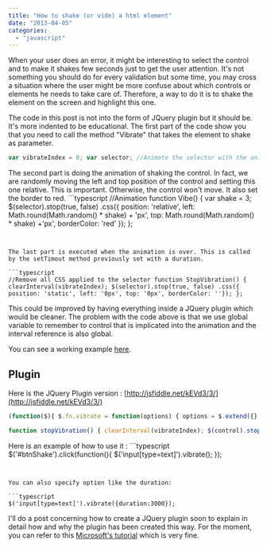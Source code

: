 ```yaml
---
title: "How to shake (or vide) a html element"
date: "2013-04-05"
categories: 
  - "javascript"
---
```


When your user does an error, it might be interesting to select the control and to make it shakes few seconds just to get the user attention. It's not something you should do for every validation but some time, you may cross a situation where the user might be more confuse about which controls or elements he needs to take care of. Therefore, a way to do it is to shake the element on the screen and highlight this one.

The code in this post is not into the form of JQuery plugin but it should be. It's more indented to be educational. The first part of the code show you that you need to call the method "Vibrate" that takes the element to shake as parameter.

```typescript
var vibrateIndex = 0; var selector; //Animate the selector with the animation function function Vibrate(item) { selector = $(item); var interval = 10; var duration = 500; vibrateIndex = setInterval(Vibe, interval); setTimeout(StopVibration, duration); } 
``` 


The second part is doing the animation of shaking the control. In fact, we are randomly moving the left and top position of the control and setting this one relative. This is important. Otherwise, the control won't move. It also set the border to red. ```typescript
//Animation function Vibe() { var shake = 3; $(selector).stop(true, false) .css({ position: 'relative', left: Math.round(Math.random() * shake) + 'px', top: Math.round(Math.random() * shake) +'px', borderColor: 'red' }); }; 
``` 


The last part is executed when the animation is over. This is called by the setTimout method previously set with a duration.

```typescript
//Remove all CSS applied to the selector function StopVibration() { clearInterval(vibrateIndex); $(selector).stop(true, false) .css({ position: 'static', left: '0px', top: '0px', borderColor: ''}); }; 
``` 


This could be improved by having everything inside a JQuery plugin which would be cleaner. The problem with the code above is that we use global variable to remember to control that is implicated into the animation and the interval reference is also global.

You can see a working example [here](http://jsfiddle.net/kEVd3/).

## Plugin

Here is the JQuery Plugin version : [http://jsfiddle.net/kEVd3/3/](http://jsfiddle.net/kEVd3/3/)

```typescript
(function($){ $.fn.vibrate = function(options) { options = $.extend({}, $.fn.vibrate.defaultOptions, options); var control = $(this); var vibrateIndex = 0; var selector; vibrateIndex = setInterval(vibe, options.interval); setTimeout(stopVibration, options.duration); function vibe() { var shake = 3; $(control).stop(true, false) .css({ position: 'relative', left: Math.round(Math.random() * shake) + 'px', top: Math.round(Math.random() * shake) +'px', borderColor: 'red' }); };

function stopVibration() { clearInterval(vibrateIndex); $(control).stop(true, false) .css({ position: 'static', left: '0px', top: '0px', borderColor: ''}); }; return this; } $.fn.vibrate.defaultOptions = { interval : 10 , duration : 500 } })(jQuery);


``` 


Here is an example of how to use it : ```typescript
$('#btnShake').click(function(){ $('input[type=text]').vibrate(); }); 
``` 


You can also specify option like the duration:

```typescript
$('input[type=text]').vibrate({duration:3000}); 
``` 


I'll do a post concerning how to create a JQuery plugin soon to explain in detail how and why the plugin has been created this way. For the moment, you can refer to this [Microsoft's tutorial](http://msdn.microsoft.com/en-us/magazine/ff608209.aspx) which is very fine.
